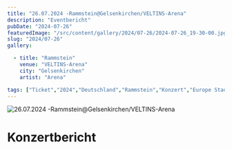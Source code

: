 ```yaml
---
title: "26.07.2024 -Rammstein@Gelsenkirchen/VELTINS-Arena"
description: "Eventbericht"
pubDate: "2024-07-26"
featuredImage: "/src/content/gallery/2024/07-26/2024-07-26_19-30-00.jpg"
slug: "2024/07-26"
gallery:

  - title: "Rammstein"
    venue: "VELTINS-Arena"
    city: "Gelsenkirchen"
    artist: "Arena"

tags: ["Ticket","2024","Deutschland","Rammstein","Konzert","Europe Stadium Tour 2024","Gelsenkirchen","Arena AufSchalke"]
---
```

![26.07.2024 -Rammstein@Gelsenkirchen/VELTINS-Arena](../../../gallery/2024/07-26/2024-07-26_19-30-00.jpg)

# Konzertbericht
